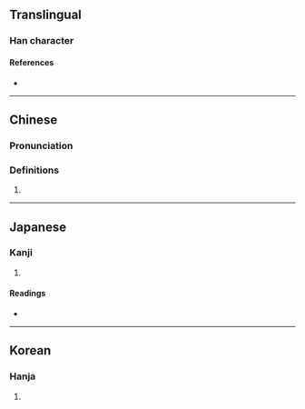 {{character info}}
==Translingual==

===Han character===
{{Han char|rn=86|rad=火|as=14|sn=18|four=|canj=FGCC|ids=⿰火赫}}

====References====
* {{Han ref|kx=0686.020|dkj=19521|dj=1098.230|hdz=32242.150|uh=7200|ud=29184}}

----

==Chinese==
{{zh-forms}}

===Pronunciation===
{{zh-pron
|m=hè
|c=haak1
|cat=
}}

===Definitions===
{{zh-hanzi}}

# {{rfdef|zh}}

----

==Japanese==

===Kanji===
{{ja-kanji|grade=|rs=火14}}

# {{rfdef|ja|sort=火14}}

====Readings====
* {{ja-readings|on=かく}}

----

==Korean==

===Hanja===
{{ko-hanja|혁}}

# {{rfdef|ko|sort=火14}}